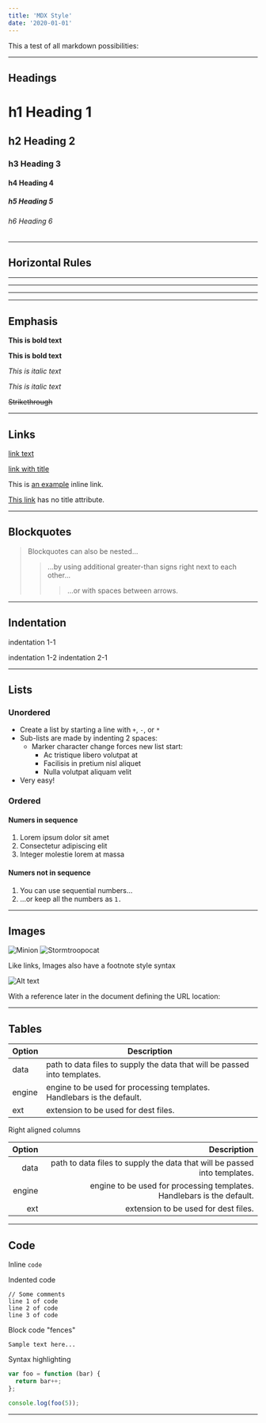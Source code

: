 ```yaml
---
title: 'MDX Style'
date: '2020-01-01'
---
```


This a test of all markdown possibilities:

------------------------------------------

## Headings

# h1 Heading 1
## h2 Heading 2
### h3 Heading 3
#### h4 Heading 4
##### h5 Heading 5
###### h6 Heading 6

------------------------------------------

## Horizontal Rules

___

---

***

------------------------------------------

## Emphasis

**This is bold text**

__This is bold text__

*This is italic text*

_This is italic text_

~~Strikethrough~~

------------------------------------------

## Links

[link text][1]

[link with title][2]

This is [an example](http://example.com/ "Title") inline link.

[This link](http://example.net/) has no title attribute.

------------------------------------------

## Blockquotes

> Blockquotes can also be nested...
>> ...by using additional greater-than signs right next to each other...
> > > ...or with spaces between arrows.

------------------------------------------

## Indentation

  indentation 1-1

indentation 1-2
    indentation 2-1
    

------------------------------------------

## Lists

### Unordered

+ Create a list by starting a line with `+`, `-`, or `*`
+ Sub-lists are made by indenting 2 spaces:
  - Marker character change forces new list start:
    * Ac tristique libero volutpat at
    + Facilisis in pretium nisl aliquet
    - Nulla volutpat aliquam velit
+ Very easy!

### Ordered

#### Numers in sequence

1. Lorem ipsum dolor sit amet
2. Consectetur adipiscing elit
3. Integer molestie lorem at massa

#### Numers not in sequence

1. You can use sequential numbers...
1. ...or keep all the numbers as `1.`

------------------------------------------

## Images

![Minion][3]
![Stormtroopocat][4]

Like links, Images also have a footnote style syntax

![Alt text][5]

With a reference later in the document defining the URL location:



------------------------------------------

## Tables

| Option | Description |
| ------ | ----------- |
| data   | path to data files to supply the data that will be passed into templates. |
| engine | engine to be used for processing templates. Handlebars is the default. |
| ext    | extension to be used for dest files. |

Right aligned columns

| Option | Description |
| ------:| -----------:|
| data   | path to data files to supply the data that will be passed into templates. |
| engine | engine to be used for processing templates. Handlebars is the default. |
| ext    | extension to be used for dest files. |

------------------------------------------

## Code

Inline `code`

Indented code

    // Some comments
    line 1 of code
    line 2 of code
    line 3 of code


Block code "fences"

```
Sample text here...
```

Syntax highlighting

``` js
var foo = function (bar) {
  return bar++;
};

console.log(foo(5));
```

------------------------------------------


[1]: http://dev.nodeca.com
[2]: http://nodeca.github.io/pica/demo/ "title text!"
[3]: https://octodex.github.com/images/dinotocat.png
[4]: https://octodex.github.com/images/saritocat.png "The Stormtroopocat"
[5]: https://octodex.github.com/images/daftpunktocat-thomas.gif "The Dojocat"